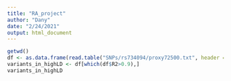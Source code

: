 ```yaml
---
title: "RA_project"
author: "Dany"
date: "2/24/2021"
output: html_document
---
```





```r
getwd()
df <- as.data.frame(read.table("SNPs/rs734094/proxy72500.txt", header = TRUE))
variants_in_highLD <- df[which(df$R2>0.9),]
variants_in_highLD
```

```r
```

```r
```

```r
```

```r
```
